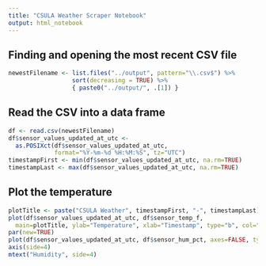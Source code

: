 ```yaml
---
title: "CSULA Weather Scraper Notebook"
output: html_notebook
---
```


## Finding and opening the most recent CSV file

```r
newestFilename <- list.files("../output", pattern="\\.csv$") %>%
                  sort(decreasing = TRUE) %>%
                  { paste0("../output/", .[1]) }
```

## Read the CSV into a data frame
```r
df <- read.csv(newestFilename)
df$sensor_values_updated_at_utc <- 
  as.POSIXct(df$sensor_values_updated_at_utc,
             format="%Y-%m-%d %H:%M:%S", tz="UTC")
timestampFirst <- min(df$sensor_values_updated_at_utc, na.rm=TRUE)
timestampLast <- max(df$sensor_values_updated_at_utc, na.rm=TRUE)
```

## Plot the temperature
```r
plotTitle <- paste("CSULA Weather", timestampFirst, "-", timestampLast)
plot(df$sensor_values_updated_at_utc, df$sensor_temp_f,
  main=plotTitle, ylab="Temperature", xlab="Timestamp", type="b", col="red")
par(new=TRUE)
plot(df$sensor_values_updated_at_utc, df$sensor_hum_pct, axes=FALSE, type="b", col="green", ylab="", xlab="")
axis(side=4)
mtext("Humidity", side=4)
```

